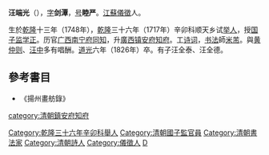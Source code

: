 '''汪端光'''（{{bd|1748年||1826年||W汪端光}}），[[表字|字]]'''剑潭'''，[[号|号]]'''睦严'''。[[江蘇|江蘇]][[儀徵|儀徵]]人。

生於[[乾隆|乾隆]]十三年（1748年），[[乾隆|乾隆]]三十六年（1717年）辛卯科顺天乡试[[举人|举人]]，授[[国子监|国子监]][[学正|学正]]。历官[[广西|广西]][[南宁府|南宁府]][[同知|同知]]，升[[廣西|廣西]][[镇安府|镇安府]][[知府|知府]]。工[[诗词|诗词]]，[[书法|书法]]師[[米芾|米芾]]。與[[黄仲则|黄仲则]]、[[汪中|汪中]]多有唱酬。[[道光|道光]]六年（1826年）卒。有子汪全泰、汪全德。

==參考書目==
*《揚州畫舫錄》

{{DEFAULTSORT:Wang汪}}
[[Category:乾隆三十六年辛卯科舉人|Category:乾隆三十六年辛卯科舉人]]
[[Category:清朝國子監官員|Category:清朝國子監官員]]
[[category:清朝鎮安府知府|category:清朝鎮安府知府]]
[[Category:清朝書法家|Category:清朝書法家]]
[[Category:清朝詩人|Category:清朝詩人]]
[[Category:儀徵人|Category:儀徵人]]
[[Category:汪姓|D]]